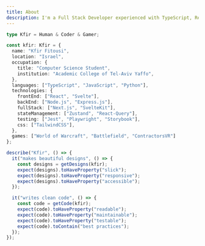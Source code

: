 ```yaml
---
title: About
description: I'm a Full Stack Developer experienced with TypeScript, React and Next.js.
---
```


```tsx:about-me.ts
type Kfir = Human & Coder & Gamer;

const kfir: Kfir = {
  name: "Kfir Fitousi",
  location: "Israel",
  occupation: {
    title: "Computer Science Student",
    institution: "Academic College of Tel-Aviv Yaffo",
  },
  languages: ["TypeScript", "JavaScript", "Python"],
  technologies: {
    frontEnd: ["React", "Svelte"],
    backEnd: ["Node.js", "Express.js"],
    fullStack: ["Next.js", "SvelteKit"],
    stateManagement: ["Zustand", "React-Query"],
    testing: ["Jest", "Playwright", "Storybook"],
    css: ["TailwindCSS"],
  },
  games: ["World of Warcraft", "Battlefield", "ContractorsVR"]
};
```

```tsx:about-me.test.ts
describe("Kfir", () => {
  it("makes beautiful designs", () => {
    const designs = getDesigns(kfir);
    expect(designs).toHaveProperty("slick");
    expect(designs).toHaveProperty("responsive");
    expect(designs).toHaveProperty("accessible");
  });

  it("writes clean code", () => {
    const code = getCode(kfir);
    expect(code).toHaveProperty("readable");
    expect(code).toHaveProperty("maintainable");
    expect(code).toHaveProperty("testable");
    expect(code).toContain("best practices");
  });
});
```
